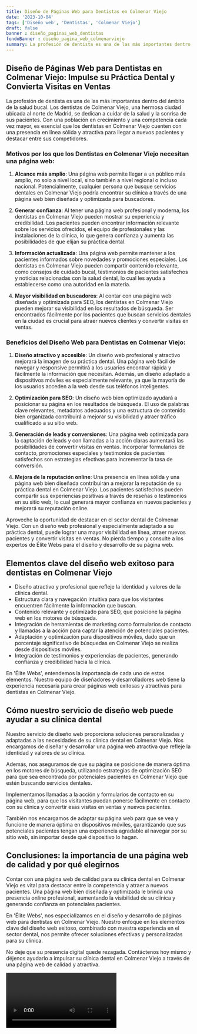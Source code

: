 ```yaml
---
title: Diseño de Páginas Web para Dentistas en Colmenar Viejo
date: '2023-10-04'
tags: ['Diseño web', 'Dentistas', 'Colmenar Viejo']
draft: false
banner : diseño_paginas_web_dentistas
fondoBanner : diseño_pagina_web_colmenarviejo
summary: La profesión de dentista es una de las más importantes dentro del ámbito de la salud bucal. Los dentistas de Colmenar Viejo, una hermosa ciudad ubicada al norte de Madrid, se dedican a cuidar de la salud y la sonrisa de sus pacientes. Con una población en crecimiento y una competencia cada vez mayor, es esencial que los dentistas en Colmenar Viejo cuenten con una presencia en línea sólida y atractiva para llegar a nuevos pacientes y destacar entre sus competidores.
---
```


## Diseño de Páginas Web para Dentistas en Colmenar Viejo: Impulse su Práctica Dental y Convierta Visitas en Ventas

La profesión de dentista es una de las más importantes dentro del ámbito de la salud bucal. Los dentistas de Colmenar Viejo, una hermosa ciudad ubicada al norte de Madrid, se dedican a cuidar de la salud y la sonrisa de sus pacientes. Con una población en crecimiento y una competencia cada vez mayor, es esencial que los dentistas en Colmenar Viejo cuenten con una presencia en línea sólida y atractiva para llegar a nuevos pacientes y destacar entre sus competidores.

### Motivos por los que los Dentistas en Colmenar Viejo necesitan una página web:

1. **Alcance más amplio**: Una página web permite llegar a un público más amplio, no solo a nivel local, sino también a nivel regional o incluso nacional. Potencialmente, cualquier persona que busque servicios dentales en Colmenar Viejo podría encontrar su clínica a través de una página web bien diseñada y optimizada para buscadores.

2. **Generar confianza**: Al tener una página web profesional y moderna, los dentistas en Colmenar Viejo pueden mostrar su experiencia y credibilidad. Los pacientes pueden encontrar información relevante sobre los servicios ofrecidos, el equipo de profesionales y las instalaciones de la clínica, lo que genera confianza y aumenta las posibilidades de que elijan su práctica dental.

3. **Información actualizada**: Una página web permite mantener a los pacientes informados sobre novedades y promociones especiales. Los dentistas en Colmenar Viejo pueden compartir contenido relevante, como consejos de cuidado bucal, testimonios de pacientes satisfechos y noticias relacionadas con la salud dental, lo cual les ayuda a establecerse como una autoridad en la materia.

4. **Mayor visibilidad en buscadores**: Al contar con una página web diseñada y optimizada para SEO, los dentistas en Colmenar Viejo pueden mejorar su visibilidad en los resultados de búsqueda. Ser encontrados fácilmente por los pacientes que buscan servicios dentales en la ciudad es crucial para atraer nuevos clientes y convertir visitas en ventas.

### Beneficios del Diseño Web para Dentistas en Colmenar Viejo:

1. **Diseño atractivo y accesible**: Un diseño web profesional y atractivo mejorará la imagen de su práctica dental. Una página web fácil de navegar y responsive permitirá a los usuarios encontrar rápida y fácilmente la información que necesitan. Además, un diseño adaptado a dispositivos móviles es especialmente relevante, ya que la mayoría de los usuarios acceden a la web desde sus teléfonos inteligentes.

2. **Optimización para SEO**: Un diseño web bien optimizado ayudará a posicionar su página en los resultados de búsqueda. El uso de palabras clave relevantes, metadatos adecuados y una estructura de contenido bien organizada contribuirá a mejorar su visibilidad y atraer tráfico cualificado a su sitio web.

3. **Generación de leads y conversiones**: Una página web optimizada para la captación de leads y con llamadas a la acción claras aumentará las posibilidades de convertir visitas en ventas. Incorporar formularios de contacto, promociones especiales y testimonios de pacientes satisfechos son estrategias efectivas para incrementar la tasa de conversión.

4. **Mejora de la reputación online**: Una presencia en línea sólida y una página web bien diseñada contribuirán a mejorar la reputación de su práctica dental en Colmenar Viejo. Los pacientes satisfechos pueden compartir sus experiencias positivas a través de reseñas o testimonios en su sitio web, lo cual generará mayor confianza en nuevos pacientes y mejorará su reputación online.

Aproveche la oportunidad de destacar en el sector dental de Colmenar Viejo. Con un diseño web profesional y especialmente adaptado a su práctica dental, puede lograr una mayor visibilidad en línea, atraer nuevos pacientes y convertir visitas en ventas. No pierda tiempo y consulte a los expertos de Élite Webs para el diseño y desarrollo de su página web.

<GifSeo />

<Cta />

## Elementos clave del diseño web exitoso para dentistas en Colmenar Viejo

- Diseño atractivo y profesional que refleje la identidad y valores de la clínica dental.
- Estructura clara y navegación intuitiva para que los visitantes encuentren fácilmente la información que buscan.
- Contenido relevante y optimizado para SEO, que posicione la página web en los motores de búsqueda.
- Integración de herramientas de marketing como formularios de contacto y llamadas a la acción para captar la atención de potenciales pacientes.
- Adaptación y optimización para dispositivos móviles, dado que un porcentaje significativo de búsquedas en Colmenar Viejo se realiza desde dispositivos móviles.
- Integración de testimonios y experiencias de pacientes, generando confianza y credibilidad hacia la clínica.

En 'Élite Webs', entendemos la importancia de cada uno de estos elementos. Nuestro equipo de diseñadores y desarrolladores web tiene la experiencia necesaria para crear páginas web exitosas y atractivas para dentistas en Colmenar Viejo. 

## Cómo nuestro servicio de diseño web puede ayudar a su clínica dental

Nuestro servicio de diseño web proporciona soluciones personalizadas y adaptadas a las necesidades de su clínica dental en Colmenar Viejo. Nos encargamos de diseñar y desarrollar una página web atractiva que refleje la identidad y valores de su clínica. 

Además, nos aseguramos de que su página se posicione de manera óptima en los motores de búsqueda, utilizando estrategias de optimización SEO para que sea encontrada por potenciales pacientes en Colmenar Viejo que estén buscando servicios dentales.

Implementamos llamadas a la acción y formularios de contacto en su página web, para que los visitantes puedan ponerse fácilmente en contacto con su clínica y convertir esas visitas en ventas y nuevos pacientes.

También nos encargamos de adaptar su página web para que se vea y funcione de manera óptima en dispositivos móviles, garantizando que sus potenciales pacientes tengan una experiencia agradable al navegar por su sitio web, sin importar desde qué dispositivo lo hagan.

## Conclusiones: la importancia de una página web de calidad y por qué elegirnos

Contar con una página web de calidad para su clínica dental en Colmenar Viejo es vital para destacar entre la competencia y atraer a nuevos pacientes. Una página web bien diseñada y optimizada le brinda una presencia online profesional, aumentando la visibilidad de su clínica y generando confianza en potenciales pacientes.

En 'Élite Webs', nos especializamos en el diseño y desarrollo de páginas web para dentistas en Colmenar Viejo. Nuestro enfoque en los elementos clave del diseño web exitoso, combinado con nuestra experiencia en el sector dental, nos permite ofrecer soluciones efectivas y personalizadas para su clínica.

No deje que su presencia digital quede rezagada. Contáctenos hoy mismo y déjenos ayudarlo a impulsar su clínica dental en Colmenar Viejo a través de una página web de calidad y atractiva.

<Video />

<CtaBot job='Dentistas' city='Colmenar Viejo'/>

<Gmaps query='Colmenar Viejo+españa+maps' />